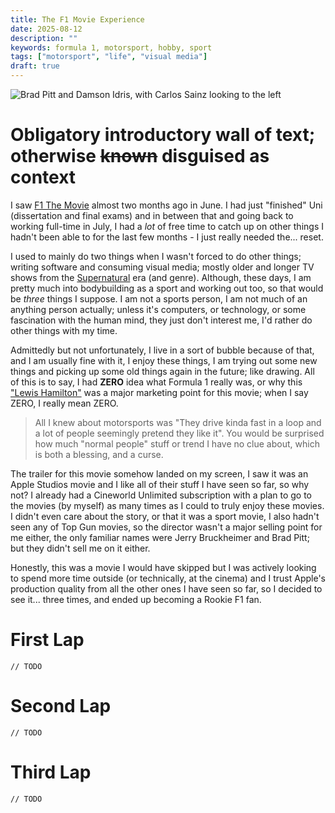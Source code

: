 ```yaml
---
title: The F1 Movie Experience
date: 2025-08-12
description: ""
keywords: formula 1, motorsport, hobby, sport
tags: ["motorsport", "life", "visual media"]
draft: true
---
```


![Brad Pitt and Damson Idris, with Carlos Sainz looking to the left](/images/f1-the-movie.jpg)

# Obligatory introductory wall of text; otherwise ~~known~~ disguised as context

I saw [F1 The Movie](<https://en.wikipedia.org/wiki/F1_(film)>) almost two months ago in June. I had just "finished" Uni (dissertation and final exams) and in between that and going back to working full-time in July, I had a _lot_ of free time to catch up on other things I hadn't been able to for the last few months - I just really needed the... reset.

I used to mainly do two things when I wasn't forced to do other things; writing software and consuming visual media; mostly older and longer TV shows from the [Supernatural](https://www.imdb.com/title/tt0460681/) era (and genre). Although, these days, I am pretty much into bodybuilding as a sport and working out too, so that would be _three_ things I suppose. I am not a sports person, I am not much of an anything person actually; unless it's computers, or technology, or some fascination with the human mind, they just don't interest me, I'd rather do other things with my time.

Admittedly but not unfortunately, I live in a sort of bubble because of that, and I am usually fine with it, I enjoy these things, I am trying out some new things and picking up some old things again in the future; like drawing. All of this is to say, I had **ZERO** idea what Formula 1 really was, or why this ["Lewis Hamilton"](https://www.formula1.com/en/drivers/lewis-hamilton) was a major marketing point for this movie; when I say ZERO, I really mean ZERO.

> All I knew about motorsports was "They drive kinda fast in a loop and a lot of people seemingly pretend they like it". You would be surprised how much "normal people" stuff or trend I have no clue about, which is both a blessing, and a curse.

The trailer for this movie somehow landed on my screen, I saw it was an Apple Studios movie and I like all of their stuff I have seen so far, so why not? I already had a Cineworld Unlimited subscription with a plan to go to the movies (by myself) as many times as I could to truly enjoy these movies. I didn't even care about the story, or that it was a sport movie, I also hadn't seen any of Top Gun movies, so the director wasn't a major selling point for me either, the only familiar names were Jerry Bruckheimer and Brad Pitt; but they didn't sell me on it either.

Honestly, this was a movie I would have skipped but I was actively looking to spend more time outside (or technically, at the cinema) and I trust Apple's production quality from all the other ones I have seen so far, so I decided to see it... three times, and ended up becoming a Rookie F1 fan.

# First Lap

```
// TODO
```

# Second Lap

```
// TODO
```

# Third Lap

```
// TODO
```
